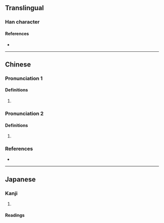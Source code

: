 {{character info/new}}
==Translingual==

===Han character===
{{Han char|rn=46|rad=山|as=11|sn=14|four=24727|canj=UKPB|ids=⿰山帶}}

====References====
* {{Han ref|kx=0318.090|dkj=08391|dj=0618.310|hdz=10793.020|uh=5D7D|ud=23933|bh=E1A5|bd=57765}}

----

==Chinese==
{{zh-forms|s=𫶇}}

===Pronunciation 1===
{{zh-pron
|m=dié
|c=dit6
|mc=y
|oc=y
|cat=
}}

====Definitions====
{{zh-hanzi}}

# {{zh-only|嵽嵲|[[high]] [[mountain]]}}

===Pronunciation 2===
{{zh-pron
|m=dì
|c=dai6,dai3
|cat=
}}

====Definitions====
{{zh-hanzi}}

# {{zh-only|岧嵽|[[high]]; [[lofty]]}}

===References===
* {{R:yue:Hanzi}}

----

==Japanese==

===Kanji===
{{ja-kanji|grade=|rs=山11}}

# {{rfdef|ja|sort=山11}}

====Readings====
{{ja-readings
|goon=でち
|kanon=てつ}}